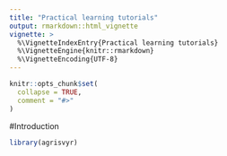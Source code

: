 ```yaml
---
title: "Practical learning tutorials"
output: rmarkdown::html_vignette
vignette: >
  %\VignetteIndexEntry{Practical learning tutorials}
  %\VignetteEngine{knitr::rmarkdown}
  %\VignetteEncoding{UTF-8}
---
```


```r
knitr::opts_chunk$set(
  collapse = TRUE,
  comment = "#>"
)
```

#Introduction

```r
library(agrisvyr)
```
